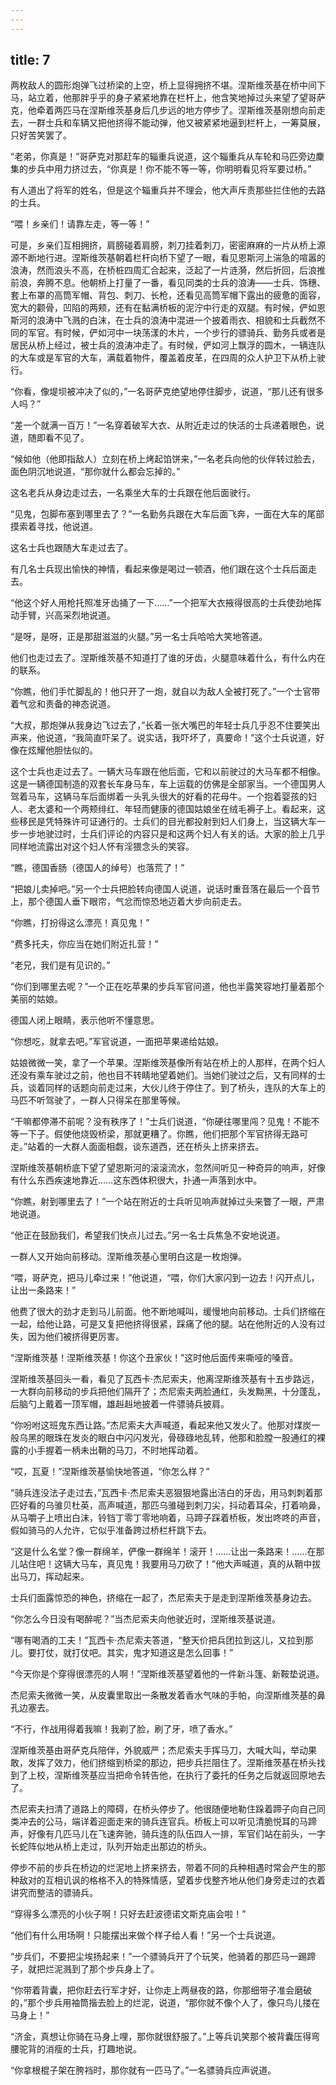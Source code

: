 ```yaml
---
---
---
```

title: 7
---





两枚敌人的圆形炮弹飞过桥梁的上空，桥上显得拥挤不堪。涅斯维茨基在桥中间下马，站立着，他那胖乎乎的身子紧紧地靠在栏杆上，他含笑地掉过头来望了望哥萨克，他牵着两匹马在涅斯维茨基身后几步远的地方停步了。涅斯维茨基刚想向前走去，一群士兵和车辆又把他挤得不能动弹，他又被紧紧地逼到栏杆上，一筹莫展，只好苦笑罢了。

“老弟，你真是！”哥萨克对那赶车的辎重兵说道，这个辎重兵从车轮和马匹旁边麇集的步兵中用力挤过去，“你真是！你不能不等一等，你明明看见将军要过桥。”

有人道出了将军的姓名，但是这个辎重兵并不理会，他大声斥责那些拦住他的去路的士兵。

“喂！乡亲们！请靠左走，等一等！”

可是，乡亲们互相拥挤，肩膀碰着肩膀，刺刀挂着刺刀，密密麻麻的一片从桥上源源不断地行进。涅斯维茨基朝着栏杆向桥下望了一眼，看见恩斯河上湍急的喧嚣的浪涛，然而浪头不高，在桥桩四周汇合起来，泛起了一片涟漪，然后折回，后浪推前浪，奔腾不息。他朝桥上打量了一番，看见同类的士兵的浪涛——士兵、饰穗、套上布罩的高筒军帽、背包、刺刀、长枪，还看见高筒军帽下露出的疲惫的面容，宽大的颧骨，凹陷的两颊，还有在黏满桥板的泥泞中行走的双腿。有时候，俨如恩斯河的浪涛中飞溅的白沫，在士兵的浪涛中混进一个披着雨衣、相貌和士兵截然不同的军官。有时候，俨如河中一块荡漾的木片，一个步行的骠骑兵、勤务兵或者是居民从桥上经过，被士兵的浪涛冲走了。有时候，俨如河上飘浮的圆木，一辆连队的大车或是军官的大车，满载着物件，覆盖着皮革，在四周的众人护卫下从桥上驶行。

“你看，像堤坝被冲决了似的，”一名哥萨克绝望地停住脚步，说道，“那儿还有很多人吗？”

“差一个就满一百万！”一名穿着破军大衣、从附近走过的快活的士兵递着眼色，说道，随即看不见了。

“候如他（他即指敌人）立刻在桥上烤起馅饼来，”一名老兵向他的伙伴转过脸去，面色阴沉地说道，“那你就什么都会忘掉的。”

这名老兵从身边走过去，一名乘坐大车的士兵跟在他后面驶行。

“见鬼，包脚布塞到哪里去了？”一名勤务兵跟在大车后面飞奔，一面在大车的尾部摸索着寻找，他说道。

这名士兵也跟随大车走过去了。

有几名士兵现出愉快的神情，看起来像是喝过一顿酒，他们跟在这个士兵后面走去。

“他这个好人用枪托照准牙齿捅了一下……”一个把军大衣掖得很高的士兵使劲地挥动手臂，兴高采烈地说道。

“是呀，是呀，正是那甜滋滋的火腿。”另一名士兵哈哈大笑地答道。

他们也走过去了。涅斯维茨基不知道打了谁的牙齿，火腿意味着什么，有什么内在的联系。

“你瞧，他们手忙脚乱的！他只开了一炮，就自以为敌人全被打死了。”一个士官带着气忿和责备的神态说道。

“大叔，那炮弹从我身边飞过去了，”长着一张大嘴巴的年轻士兵几乎忍不住要笑出声来，他说道，“我简直吓呆了。说实话，我吓坏了，真要命！”这个士兵说道，好像在炫耀他胆怯似的。

这个士兵也走过去了。一辆大马车跟在他后面，它和以前驶过的大马车都不相像。这是一辆德国制造的双套长车身马车，车上运载的仿佛是全部家当。一个德国男人驾着马车，这辆马车后面绑着一头乳头很大的好看的花母牛。一个抱着婴孩的妇人、老太婆和一个两颊绯红、年轻而健康的德国姑娘坐在绒毛褥子上。看起来，这些移民是凭特殊许可证通行的。士兵们的目光都投射到妇人们身上，当这辆大车一步一步地驶过时，士兵们评论的内容只是和这两个妇人有关的话。大家的脸上几乎同样地流露出对这个妇人怀有淫猥念头的笑容。

“瞧，德国香肠（德国人的绰号）也落荒了！”

“把娘儿卖掉吧。”另一个士兵把脸转向德国人说道，说话时重音落在最后一个音节上，那个德国人垂下眼帘，气忿而惊恐地迈着大步向前走去。

“你瞧，打扮得这么漂亮！真见鬼！”

“费多托夫，你应当在她们附近扎营！”

“老兄，我们是有见识的。”

“你们到哪里去呢？”一个正在吃苹果的步兵军官问道，他也半露笑容地打量着那个美丽的姑娘。

德国人闭上眼睛，表示他听不懂意思。

“你想吃，就拿去吧。”军官说道，一面把苹果递给姑娘。

姑娘微微一笑，拿了一个苹果。涅斯维茨基像所有站在桥上的人那样，在两个妇人还没有乘车驶过之前，他也目不转睛地望着她们。当她们驶过之后，又有同样的士兵，谈着同样的话题向前走过来，大伙儿终于停住了。到了桥头，连队的大车上的马匹不听驾驶了，一群人只得呆在那里等候。

“干嘛都停滞不前呢？没有秩序了！”士兵们说道，“你硬往哪里闯？见鬼！不能不等一下子。假使他烧毁桥梁，那就更糟了。你瞧，他们把那个军官挤得无路可走。”站着的一大群人面面相觑，谈东道西，还在桥头上挤来挤去。

涅斯维茨基朝桥底下望了望恩斯河的滚滚流水，忽然间听见一种奇异的响声，好像有什么东西疾速地靠近……这东西体积很大，扑通一声落到水中。

“你瞧，射到哪里去了！”一个站在附近的士兵听见响声就掉过头来瞥了一眼，严肃地说道。

“他正在鼓励我们，希望我们快点儿过去。”另一名士兵焦急不安地说道。

一群人又开始向前移动。涅斯维茨基心里明白这是一枚炮弹。

“喂，哥萨克，把马儿牵过来！”他说道，“喂，你们大家闪到一边去！闪开点儿，让出一条路来！”

他费了很大的劲才走到马儿前面。他不断地喊叫，缓慢地向前移动。士兵们挤缩在一起，给他让路，可是又复把他挤得很紧，踩痛了他的腿。站在他附近的人没有过失，因为他们被挤得更厉害。

“涅斯维茨基！涅斯维茨基！你这个丑家伙！”这时他后面传来嘶哑的嗓音。

涅斯维茨基回头一看，看见了瓦西卡·杰尼索夫，他离涅斯维茨基有十五步路远，一大群向前移动的步兵把他们隔开了；杰尼索夫两脸通红，头发黝黑，十分蓬乱，后脑勺上戴着一顶军帽，雄赳赳地披着一件骠骑兵披肩。

“你吩咐这班鬼东西让路。”杰尼索夫大声喊道，看起来他又发火了。他那对煤炭一般乌黑的眼珠在发炎的眼白中闪闪发光，骨碌碌地乱转，他那和脸膛一股通红的裸露的小手握着一柄未出鞘的马刀，不时地挥动着。

“哎，瓦夏！”涅斯维茨基愉快地答道，“你怎么样？”

“骑兵连没法子走过去，”瓦西卡·杰尼索夫恶狠狠地露出洁白的牙齿，用马刺刺着那匹好看的乌骓贝杜英，高声喊道，那匹乌骓碰到刺刀尖，抖动着耳朵，打着响鼻，从马嚼子上喷出白沫，铃铛丁零丁零地响着，马蹄子踩着桥板，发出咚咚的声音，假如骑马的人允许，它似乎准备跨过桥栏杆跳下去。

“这是什么名堂？像一群绵羊，俨像一群绵羊！滚开！……让出一条路来！……在那儿站住吧！这辆大马车，真见鬼！我要用马刀砍了！”他大声喊道，真的从鞘中拔出马刀，挥动起来。

士兵们面露惊恐的神色，挤缩在一起了，杰尼索夫于是走到涅斯维茨基身边去。

“你怎么今日没有喝醉呢？”当杰尼索夫向他驶近时，涅斯维茨基说道。

“哪有喝酒的工夫！”瓦西卡·杰尼索夫答道，“整天价把兵团拉到这儿，又拉到那儿。要打仗，就打仗吧。其实，鬼才知道这是怎么回事！”

“今天你是个穿得很漂亮的人啊！”涅斯维茨基望着他的一件新斗篷、新鞍垫说道。

杰尼索夫微微一笑，从皮囊里取出一条散发着香水气味的手帕，向涅斯维茨基的鼻孔边塞去。

“不行，作战用得着我嘛！我剃了脸，刷了牙，喷了香水。”

涅斯维茨基由哥萨克兵陪伴，外貌威严；杰尼索夫手挥马刀，大喊大叫，举动果敢，发挥了效力，他们挤缩到桥梁的那边，把步兵拦阻住了。涅斯维茨基在桥头找到了上校，涅斯维茨基应当把命令转告他，在执行了委托的任务之后就返回原地去了。

杰尼索夫扫清了道路上的障碍，在桥头停步了。他很随便地勒住跺着蹄子向自己同类冲去的公马，端详着迎面走来的骑兵连官兵。桥板上可以听见清脆悦耳的马蹄声，好像有几匹马儿在飞速奔驰，骑兵连的队伍四人一排，军官们站在前头，一字长蛇阵似地从桥上走过，队列开始走出那边的桥头。

停步不前的步兵在桥边的烂泥地上挤来挤去，带着不同的兵种相遇时常会产生的那种敌对的互相讥讽的格格不入的特殊情感，望着步伐整齐地从他们身旁走过的衣着讲究而整洁的骠骑兵。

“穿得多么漂亮的小伙子啊！只好去赶波德诺文斯克庙会啦！”

“他们有什么用场啊！只能摆出来做个样子给人看！”另一个士兵说道。

“步兵们，不要把尘埃扬起来！”一个骠骑兵开了个玩笑，他骑着的那匹马一踢蹄子，就把烂泥溅到了那个步兵身上了。

“你带着背囊，把你赶去行军才好，让你走上两昼夜的路，你那细带子准会磨破的，”那个步兵用袖筒揩去脸上的烂泥，说道，“那你就不像个人了，像只鸟儿搂在马身上！”

“济金，真想让你骑在马身上哩，那你就很舒服了。”上等兵讥笑那个被背囊压得弯腰驼背的消瘦的士兵，打趣地说。

“你拿根棍子架在胯裆时，那你就有一匹马了。”一名骠骑兵应声说道。